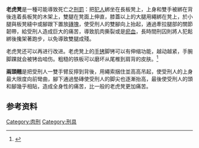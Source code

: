 {{refimprove|time=2017-03-11T12:37:50+00:00}}
'''老虎凳'''是一種可能導致死亡之[[刑罰|刑罰]]：把[[犯人|犯人]]綁坐在長板凳上，上身和雙手被綁在背後连着長板凳的木架上，雙腿在凳面上伸直，膝蓋以上的大腿用繩綁在凳上，於小腿與板凳縫中或腳跟下置放[[磚塊|磚塊]]，使受刑人的雙腳向上抬起，通過牽拉腿部的關節韌帶，給受刑人造成巨大的痛苦，導致肌肉撕裂或是[[瘀血|瘀血]]，長時間刑囚則將人犯鬆綁後攙架著跑步，以免導致雙腿成殘。

老虎凳还可以再进行改进。老虎凳上的[[手铐|手铐]]脚铐可以有伸缩功能，越动越紧，手腕脚踝就会被铐齿啮伤。粗糙的铁板可以磨坏从尾椎到肩背的皮肤。<ref>{{cite news | url=http://news.sina.com.cn/c/2013-04-07/225326754951.shtml | title=揭秘辽宁马三家女子劳教所：坐老虎凳绑死人床 | work=青岛新闻网 | date=2013-04-07 | accessdate=2013-04-10}}</ref>

'''兩頭翹'''是把受刑人一雙手臂反擰到背後，用繩索捆住並高高吊起，使受刑人的上身最大限度向前彎曲，腳下通過墊磚使受刑人的脚尖也逐漸抬高，最後使受刑人的頭和腳幾乎相貼，造成全身性的痛苦，比一般的老虎凳更加痛苦。

== 参考资料 ==
{{reflist}}

{{Crime-stub}}


[[Category:肉刑|Category:肉刑]]
[[Category:刑具|Category:刑具]]